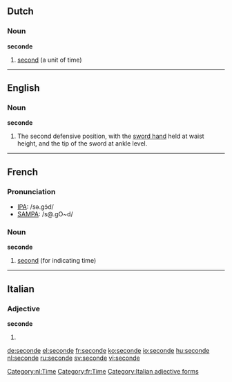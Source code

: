 ==Dutch==
[[Category:nl:Time]]
===Noun===
'''seconde''' {{m}}

#[[second]] (a unit of time)

----
==English==

===Noun===
'''seconde'''
# {{fencing}} The second defensive position, with the [[sword hand]] held at waist height, and the tip of the sword at ankle level.
----
==French==

===Pronunciation===
*[[w:IPA|IPA]]: /sǝ.ɡɔ̃d/
*[[w:SAMPA|SAMPA]]: /s@.gO~d/

[[Category:fr:Time]]
===Noun===
'''seconde''' {{f}}

#[[second]] (for indicating time)
----
==Italian==
===Adjective===
'''seconde''' {{p}}
# {{feminine of|secondo#Adjective|secondo}}

[[Category:Italian adjective forms]]
[[de:seconde]]
[[el:seconde]]
[[fr:seconde]]
[[ko:seconde]]
[[io:seconde]]
[[hu:seconde]]
[[nl:seconde]]
[[ru:seconde]]
[[sv:seconde]]
[[vi:seconde]]